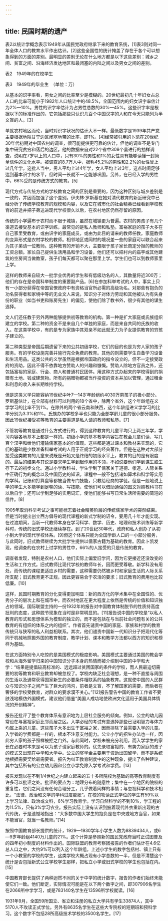 ```yaml
---
---
---
```

title: 民国时期的遗产
---



表2以统计学概念表示1949年从国民党政府继承下来的教育系统，[1]表3则对同一年全体人口的教育水平作出估计。[2]这些全国性的统计掩盖了存在于各个可以想象得到的方面的差别。最明显的差别无论在什么地方都是以下这些差别：城乡之间、贫富之间、沿海经济发达地区和最闭塞的内陆之间以及男女之间的差别。

表2　1949年的在校学生



表3　1949年的毕业生　（单位：万）



从基本的识字率看，男女之间的比率至少是模糊的。20世纪最初几十年妇女占总人口的比率可能小于1982年人口统计中的48.5%，全国范围内的妇女识字率估计为2%—10%。男性的识字率估计为占男性总数的30%—45%。这些识字率是根据以下的标准作出的，它包括那些只认识几百个中国汉字的人和在今天只能列为半文盲的人。[3]

单就农村地区而论，当时对识字状况的估计大不一样。最低数字是1939年共产党主要根据地陕甘宁边区闭塞地带的比率，即1%。[4]经常被引用的卜凯在20世纪30年代初期对中国农村的调查，很可能提供更可靠的估计，但他的调查不是专门集中研究贫穷和落后的边区。他的数据来自对22个省中308个县进行的抽样调查，说明在7岁以上的人口中，只有30%的男性和1%的女性具有能够读懂一封简单信件的文化水平。被调查的8.7万人中，据称45.2%的男性和2.2%的女性曾上过几年学。这批人当中，男人平均上过4年学，女人平均上过3年，这点时间足够达到基本识字的水平，但时间一长就不一定能够巩固。另外，在已经入学的男性中，66%受的是传统方式的教育。[5]

现代方式与传统方式的学校教育之间的区别是重要的，因为这种区别与城乡差别是一致的，并因而加强了这个差别。伊夫林·罗斯基在她对清代教育的新近研究中已经分析了传统学校教育的规模和内容，以及它在城市化的社会精英已经看到学校教育的前途并把子弟送进现代学校很久以后，在农村地区仍然存留的原因。

传统的小学遍布于农村而不限于城镇，虽然在城镇更为普遍。农村的男孩子有几个渠道去接受基本的识字训练，最常见的是私人教师和私塾。富裕家庭的孩子大多在自己家里受教育，或由识字的家庭成员，或由为此目的请来的教师任教。家庭教师的变异形式是农村学校的教师。相邻地区或同村的境况差一些的家庭可以联合起来为其子弟请一位教师。这种教育的开销不大，主要限于孩子家长商定分担的教师的工资总额。家长自己提供生活用品和学习设备，他们还可以把村内的庙宇或其他建筑的空房间当做教室，孩子们每天都可以聚在那里上学。学生们也可以到教师家里上学。

这样的教师来自较大一批学业优秀的学生和有低级功名的人，其数量将近300万；他们的存在是帝国科举制度的重要副产品。[6]在参加科举考试的人中，事实上只有一小部分获得在帝国官僚政府中有资格当官所必需的高级功名。对那些有抱负的功名获得者和家境中等的无业文人来说，知识分子对体力劳动和其他被认为有失身份的职业（如当书吏和账房先生）的偏见，使他们除了教书外，很少有其他的谋生选择。

文人们还任教于另外两种能够提供初等教育的机构。第一种是扩大家庭或氏族组织建立的学校。第二种的资金不是来自几个单独的家庭，而是来自共同的氏族的收入。在这类学校中，有的是专为家族中其双亲不如此就无力为子女提供教育的穷孩子建立的。

第二种类型是帝国后期遗留下来的公共初级学校，它们的目的也是为穷人家的孩子服务。有的学校设施完善并施行完全免费的教育。其他的则需要学生自备学习设备和生活用品。这类公共的义学虽然是根据帝国政府的指令设立的，但不一定接受政府的资助，因此不得不依靠地方赞助人的兴趣和慷慨。赞助人除地方官员之外，还包括富裕的家庭、行会、商人和普通村民团体。用这种方式办起来的学校得到的捐赠有土地、钱或建筑物。所有的捐赠物都被当作投资的资本并加以管理，通过租金和利息的收入来长期维持学校。

但是这类义学只能容纳19世纪中叶7—14岁年龄组约4030万男孩子的极小部分。罗斯基估计，在全部有材料可以利用的18个省中，除两个省外，这个年龄组在义学学习的比率不到1%。在除外的两个省云南和陕西，这个年龄组进义学学习的比率分别为3.3%和1%。氏族办的学校多半也只能为全部学龄儿童的很小部分服务。因此19世纪接受初等教育的主要渠道是私人请的教师和私塾。[7]

不管初等教育是通过什么方式进行的，得到这种教育的儿童平均只上两三年学，学习内容各地基本上都是一样的。初级小学的基本教学内容旨在教会儿童们读、写几百个汉字和给他们灌输儒家基本的价值观。这些都是通过课本和教材来实现的，它们的基础是少数准备科举考试的人用于正规学习的经典著作。但是在这种对大部分接受这类教育的儿童来说既是开始又是终结的初级水平上，教育的目的是有限度的。最后的结果与其说是要求学生学到起作用的本领，不如说要他们学到谋生或生存下去的初步文化。通过小学教科书，学生学到了儒家关于道德、孝道、人际关系中正确行为的概念以及中国历史的知识。课程中一般不包括诸如算术和科学等实用的学科。记账和打算盘等都被当做专门技能，只教给经商的学徒。但是一般地说上学的学生大多能学到足够的读、写技能，使他们可以借助通俗的图文对照教科书在以后自学；还可以学到足够的实用词汇，使他们能够书写日常生活所需要的简短的信件。[8]

1905年取消科举考试之事可能标志着社会精英阶层的传统儒家学术的突然结束。但是当时提出创立西方倡导的现代课程的新式学制的诏令，要用几十年才能实现。在过渡期间，当新一代教师本身在学习科学、数学、历史、地理和技术训练等新学科时，传统的旧式学校还继续存在。到了20世纪30年代，政府和私人创办了从初小到大学的现代学校体系。[9]但这个体系只能为全国学龄人口的一小部分服务，与此同时，旧式教师继续为大批学生提供以儒家古籍为基础的教育。因此卜凯发现，他调查的在农村上过学的男性中，66%的人接受的只是传统的教育。

调查者发现，特别是农村人口，他们实际上偏爱旧学问，因为它更接近还没改变的生活和工作方式。旧式教师比现代学校的教师年长，因而更受尊敬。新学科没有用处，而传统的课程更适应乡村的需要，这种需要仍然被乡村和家庭生活的人际关系所支配；旧式教育更不正规，因此更容易合于农活的要求；旧式教育的费用也比较低廉。[10]

这样，民国时期教育的分化变得更加明显：新的西方化的学术集中在全国性的、优秀分子的层次上和在城市中，而农村地区在更大程度上依然是传统的价值和知识独占的领域。国际联盟主持的一份1932年的报告对中国教育体制脱节的性质持高度批判的态度，这种脱节现象在当时是非常明显的。[11]报告说中国的学校是“以私人教育的形式和思想体系为模型的独立的，而不是包括在与当前社会问题有关的公共教育的有组织的体系之内的组织”。作者首先谴责中国的家庭、家族和村学的教育传统只与狭窄的私人利益相联系。其次，他们谴责中国新一代知识分子把现代化等同于机械地照搬外国的教育制度，教学计划、课本和教学方法都以西方的知识和榜样为基础。

在这方面特别令人吃惊的是美国模式的极度影响。美国模式主要通过美国的教会学校和从海外留学归来的中国知识分子本身的热情而被介绍到中国的中学和大学：“结果是提倡较高标准的、远远超过贫困国家的条件的学校，而人民最迫切需要的初等教育和职业教育却被忽视了。学校内缺乏社会理想，是一种不直接与周围的生活以及通常获得国家新生的必要条件相联系的抽象教育。这就使中国的人民群众与知识分子之间产生了巨大的鸿沟，前者是文盲，不了解国家的需要，而后者在奢侈的学校受教育，对群众的要求漠不关心。”[12]报告警告中国的教育工作者不要肤浅地模仿外国模式，建议他们借鉴“美国人成功地使欧洲文化适用于美国具体情况的开创精神”。

报告还批评了整个教育体系有意识地为上层社会服务的倾向。例如，公立的幼儿园常设在与富裕家庭比邻而居之区。入学必经的考试有意选择那些已证明智力与体力均属上乘的儿童。这些孩子大多出生于富裕之家，因而排除了最需要入学的儿童。入学者的学费都是一样的，根本不注意支付能力。公立小学的招生办法也一样，因此穷人家的孩子照样被拒之门外。与此同时，学校未被充分利用，而入学学生的家长在必要时本来是可以为孩子请家庭教师的。优先录取富裕的、有势力家庭的孩子的模式又出现在中学和大学中。公立的奖学金主要用于资助出国留学，而不是系统地根据需要奖给最需要者。报告为纠正教育制度中的这种现象，提出了各种建议，其中包括所有的公立幼儿园和公立小学免除入学考试和学费。[13]

报告发现以在不到1/4世纪之内建立起来的五十多所院校为基础的高等教育制度有许多可以批评之处。批评的要点为：地理分布的随意性；集中在一个地区的院校的重复性，它们之间没有任何合理分工，几乎做着同样的事情；与忽视科学和技术相比，“法律、政治和文学的学科过度膨胀”。在校的攻读正式学位的学生有59%以上学习法律、政治或文科，6%学习教育学。学习自然科学的不到10%，学工程的为11.5%，只有3%学习农业。报告实际上没有认识到披着现代外衣重新出现的古代传统，于是遗憾地指出：“大多数中国大学生的抱负是在中央或地方当官，如果不能当官，就当一名教师。”[14]

按照中国教育部长提供的统计，1929—1930学年小学生人数为8839434人，或6—9岁年龄组4140万儿童的21%。这个计算是参照新的国民党政府当时正试图普及的四年初小制度的材料作出的。国际联盟的教育考察团报告的作者们估计在4.6亿总人口之中，大约9%可以列入这个年龄组。上述小学生的数字包括村、镇上只有一个小教室的学校的学生，这类学校大概占现有小学总数的一半，但是不清楚这个统计是否包括新式公立学校学生那样，把私立小学或旧式学校的学生也包括在内。[15]

中国教育部长提供了两种迥然不同的关于中学的统计数字，报告的作者们始终未能使它们一致。他们断定，实际情况可能是在以下两个数字之间，即307906名学生在2066所中学学习，或是783140名学生在13596所学校就读。[16]

1931年9月，全国59所国立、省立和注册的私立大学共有学生33874人，其中5170人不攻读正式学位。另外有8635名学生在这些大专院校的短期班和预科学习。这个数字不包括28所高级技术学校的3500名学生。[17]